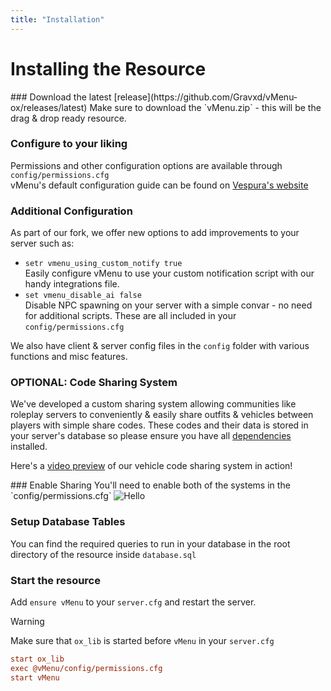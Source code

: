 ```yaml
---
title: "Installation"
---
```



# Installing the Resource
<Steps>
### Download the latest [release](https://github.com/Gravxd/vMenu-ox/releases/latest)
Make sure to download the `vMenu.zip` - this will be the drag & drop ready resource.
 
### Configure to your liking
 
Permissions and other configuration options are available through `config/permissions.cfg`
<br/>vMenu's default configuration guide can be found on [Vespura's website](https://docs.vespura.com/vmenu/configuration/)

### Additional Configuration
As part of our fork, we offer new options to add improvements to your server such as:
- `setr vmenu_using_custom_notify true`
<br/>Easily configure vMenu to use your custom notification script with our handy integrations file.
- `set vmenu_disable_ai false`
<br/>Disable NPC spawning on your server with a simple convar - no need for additional scripts.
These are all included in your `config/permissions.cfg`

We also have client & server config files in the `config` folder with various functions and misc features.

### OPTIONAL: Code Sharing System
We've developed a custom sharing system allowing communities like roleplay servers to conveniently & easily share outfits & vehicles between players with simple share codes.
These codes and their data is stored in your server's database so please ensure you have all [dependencies](/docs/vmenuox/1-information#dependencies) installed.

Here's a [video preview](https://www.youtube.com/watch?v=qWYHNAXnCHw) of our vehicle code sharing system in action!

<Steps>
### Enable Sharing
You'll need to enable both of the systems in the `config/permissions.cfg`
<Image src="https://grav.wtf/vmenuox-outfitcfg.webp" alt="Hello" width={500} height={500} />

### Setup Database Tables
You can find the required queries to run in your database in the root directory of the resource inside `database.sql`

</Steps>


### Start the resource
Add `ensure vMenu` to your `server.cfg` and restart the server.
> [!WARNING]
>
> Make sure that `ox_lib` is started before `vMenu` in your `server.cfg`
> ```cfg
> start ox_lib
> exec @vMenu/config/permissions.cfg
> start vMenu
> ```


</Steps>